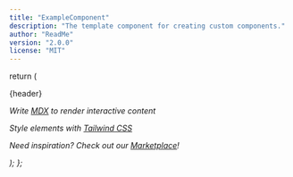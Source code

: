 ```yaml
---
title: "ExampleComponent"
description: "The template component for creating custom components."
author: "ReadMe"
version: "2.0.0"
license: "MIT"
---
```


  return (
    <div className="flex justify-center">
      <div className="rounded-md p-6 m-4 max-w-lg shadow-md border border-gray-300 dark:bg-gray-800 dark:border-gray-600">
        <p className="text-lg font-bold">{header}</p>
        <p>
          <i className="fa-solid fa-code mr-2" />
          Write <a className="text-blue-500! dark:text-blue-300!" href="https://docs.readme.com/main/v3.0/docs/building-custom-mdx-components" target="_blank">MDX</a> to render interactive content
        </p>
        <p>
          <i className="fa-solid fa-pen mr-3" />
          Style elements with <a className="text-blue-500! dark:text-blue-300!" href="https://tailwindcss.com" target="_blank">Tailwind CSS</a>
        </p>
        <p>
          <i className="fa-solid fa-lightbulb mr-4" />
          Need inspiration? Check out our <a className="text-blue-500! dark:text-blue-300!" href="https://github.com/readmeio/marketplace" target="_blank">Marketplace</a>!
        </p>
      </div>
    </div>
  );
};

<ExampleComponent header="Getting Started with Custom Components" />
